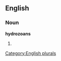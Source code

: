 ==English==

===Noun===
'''hydrozoans'''

# {{plural of|[[hydrozoan]]}}

[[Category:English plurals]]
